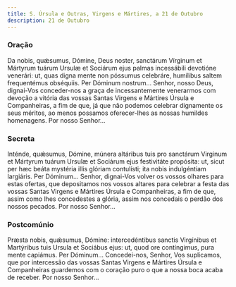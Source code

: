 ```yaml
---
title: S. Úrsula e Outras, Virgens e Mártires, a 21 de Outubro
description: 21 de Outubro
---
```


### Oração

<div class="side-by-side not-content">
  <span>
    Da nobis, quǽsumus, Dómine, Deus noster, sanctárum Vírginum et Mártyrum
    tuárum Ursulæ et Sociárum ejus palmas incessábili devotióne venerári: ut,
    quas digna mente non póssumus celebráre, humílibus saltem frequentémus
    obséquiis. Per Dóminum nostrum...
  </span>
  <span>
    Senhor, nosso Deus, dignai-Vos conceder-nos a graça de incessantemente
    venerarmos com devoção a vitória das vossas Santas Virgens e Mártires Úrsula
    e Companheiras, a fim de que, já que não podemos celebrar dignamente os seus
    méritos, ao menos possamos oferecer-lhes as nossas humildes homenagens. Por
    nosso Senhor...
  </span>
</div>

### Secreta

<div class="side-by-side not-content">
  <span>
    Inténde, quǽsumus, Dómine, múnera altáribus tuis pro sanctárum Virginum et
    Mártyrum tuárum Ursulæ et Sociárum ejus festivitáte propósita: ut, sicut per
    hæc beáta mystéria illis glóriam contulísti; ita nobis indulgéntiam
    largiáris. Per Dóminum...
  </span>
  <span>
    Senhor, dignai-Vos volver os vossos olhares para estas ofertas, que
    depositamos nos vossos altares para celebrar a festa das vossas Santas
    Virgens e Mártires Úrsula e Companheiras, a fim de que, assim como lhes
    concedestes a glória, assim nos concedais o perdão dos nossos pecados. Por
    nosso Senhor...
  </span>
</div>

### Postcomúnio

<div class="side-by-side not-content">
  <span>
    Præsta nobis, quǽsumus, Dómine: intercedéntibus sanctis Virgínibus et
    Martýribus tuis Ursula et Sociábus ejus: ut, quod ore contíngimus, pura
    mente capiámus. Per Dóminum...
  </span>
  <span>
    Concedei-nos, Senhor, Vos suplicamos, que por intercessão das vossas Santas
    Virgens e Mártires Úrsula e Companheiras guardemos com o coração puro o que
    a nossa boca acaba de receber. Por nosso Senhor...
  </span>
</div>
